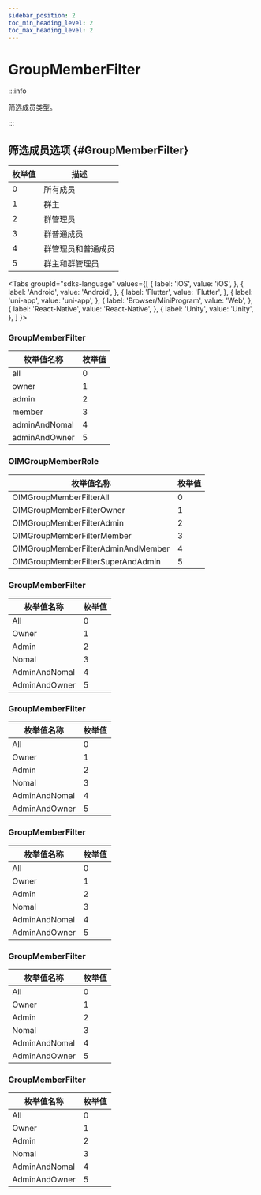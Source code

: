 ```yaml
---
sidebar_position: 2
toc_min_heading_level: 2
toc_max_heading_level: 2
---
```


# GroupMemberFilter

:::info

筛选成员类型。

:::

## 筛选成员选项 {#GroupMemberFilter}

| 枚举值 | 描述               |
| ------ | ------------------ |
| 0      | 所有成员           |
| 1      | 群主               |
| 2      | 群管理员           |
| 3      | 群普通成员         |
| 4      | 群管理员和普通成员 |
| 5      | 群主和群管理员       |

<Tabs
groupId="sdks-language"
values={[
{ label: 'iOS', value: 'iOS', },
{ label: 'Android', value: 'Android', },
{ label: 'Flutter', value: 'Flutter', },
{ label: 'uni-app', value: 'uni-app', },
{ label: 'Browser/MiniProgram', value: 'Web', },
{ label: 'React-Native', value: 'React-Native', },
{ label: 'Unity', value: 'Unity', },
]
}>

<TabItem value="Flutter">

### GroupMemberFilter

| 枚举值名称    | 枚举值 |
| ------------- | ------ |
| all           | 0      |
| owner         | 1      |
| admin         | 2      |
| member        | 3      |
| adminAndNomal | 4      |
| adminAndOwner | 5      |

</TabItem>

<TabItem value="iOS">

### OIMGroupMemberRole

| 枚举值名称                         | 枚举值 |
| ---------------------------------- | ------ |
| OIMGroupMemberFilterAll            | 0      |
| OIMGroupMemberFilterOwner          | 1      |
| OIMGroupMemberFilterAdmin          | 2      |
| OIMGroupMemberFilterMember         | 3      |
| OIMGroupMemberFilterAdminAndMember | 4      |
| OIMGroupMemberFilterSuperAndAdmin  | 5      |

</TabItem>

<TabItem value="Android">

### GroupMemberFilter

| 枚举值名称    | 枚举值 |
| ------------- | ------ |
| All           | 0      |
| Owner         | 1      |
| Admin         | 2      |
| Nomal         | 3      |
| AdminAndNomal | 4      |
| AdminAndOwner | 5      |

</TabItem>

<TabItem value="Web">

### GroupMemberFilter

| 枚举值名称    | 枚举值 |
| ------------- | ------ |
| All           | 0      |
| Owner         | 1      |
| Admin         | 2      |
| Nomal         | 3      |
| AdminAndNomal | 4      |
| AdminAndOwner | 5      |

</TabItem>

<TabItem value="uni-app">

### GroupMemberFilter

| 枚举值名称    | 枚举值 |
| ------------- | ------ |
| All           | 0      |
| Owner         | 1      |
| Admin         | 2      |
| Nomal         | 3      |
| AdminAndNomal | 4      |
| AdminAndOwner | 5      |

</TabItem>

<TabItem value="React-Native">

### GroupMemberFilter

| 枚举值名称    | 枚举值 |
| ------------- | ------ |
| All           | 0      |
| Owner         | 1      |
| Admin         | 2      |
| Nomal         | 3      |
| AdminAndNomal | 4      |
| AdminAndOwner | 5      |

</TabItem>

<TabItem value="Unity">

### GroupMemberFilter

| 枚举值名称    | 枚举值 |
| ------------- | ------ |
| All           | 0      |
| Owner         | 1      |
| Admin         | 2      |
| Nomal         | 3      |
| AdminAndNomal | 4      |
| AdminAndOwner | 5      |

</TabItem>

</Tabs>
